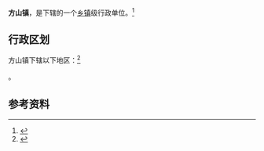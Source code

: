 {{中国乡级行政区|51/05/02/108/000}}

'''方山镇'''，是{{PRC admin/fullname|51/05/02/108/000|3}}下辖的一个[[乡镇|乡镇]]级行政单位。<ref>{{PRC admin/ref sgc|{{PRC admin/parent|51/05/02/108/000}}}}</ref>

== 行政区划 ==

方山镇下辖以下地区：<ref>{{PRC admin/ref sgc|51/05/02/108/000}}</ref>

{{PRC admin/children|51/05/02/108/000}}。

== 参考资料 ==

{{reflist}}

{{行政区划小作品}}
{{PRC admin/navcat|51/05/02/108/000}}